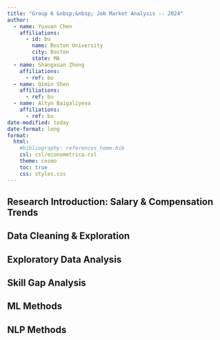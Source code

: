 ```yaml
---
title: "Group 6 &nbsp;&nbsp; Job Market Analysis -- 2024"
author:
  - name: Yuxuan Chen
    affiliations:
      - id: bu
        name: Boston University
        city: Boston
        state: MA
  - name: Shangxuan Zhong
    affiliations:
      - ref: bu
  - name: Qimin Shen
    affiliations:
      - ref: bu
  - name: Altyn Baigaliyeva
    affiliations:
      - ref: bu
date-modified: today
date-format: long
format:
  html:
    #bibliography: references_home.bib
    csl: csl/econometrica.csl
    theme: cosmo
    toc: true
    css: styles.css
--- 
```


## Research Introduction: Salary & Compensation Trends 


## Data Cleaning & Exploration


## Exploratory Data Analysis


## Skill Gap Analysis


## ML Methods


## NLP Methods

